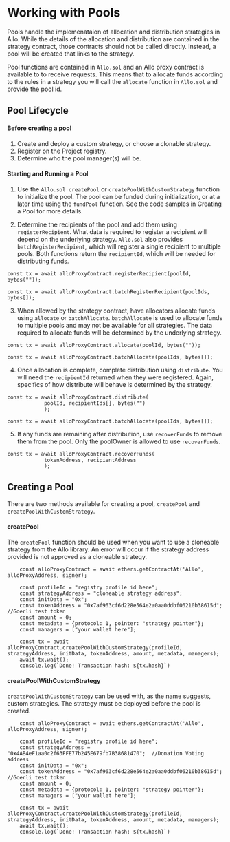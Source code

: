# Working with Pools
Pools handle the implemenataion of allocation and distribution strategies in 
Allo. While the details of the allocation and distribution are contained in the
strategy contract, those contracts should not be called directly. Instead, a 
pool will be created that links to the strategy.

Pool functions are contained in `Allo.sol` and an Allo proxy contract is 
available to to receive requests. This means that to allocate funds according
to the rules in a strategy you will call the `allocate` function in `Allo.sol` 
and provide the pool id.

## Pool Lifecycle
#### Before creating a pool
1. Create and deploy a custom strategy, or choose a clonable strategy.
2. Register on the Project registry.
3. Determine who the pool manager(s) will be.

#### Starting and Running a Pool
1. Use the `Allo.sol createPool` or `createPoolWithCustomStrategy` function to
initialize the pool. The pool can be funded during initialization, or at a 
later time using the `fundPool` function. See the code samples in Creating a 
Pool for more details.

2. Determine the recipients of the pool and add them using `registerRecipient`.
What data is required to register a recipient will depend on the underlying
strategy.
`Allo.sol` also provides `batchRegisterRecipient`, which will register a single
recipient to multiple pools.
Both functions return the `recipientId`, which will be needed for distributing
funds.

```
const tx = await alloProxyContract.registerRecipient(poolId, bytes(""));

const tx = await alloProxyContract.batchRegisterRecipient(poolIds, bytes[]);

```

3. When allowed by the strategy contract, have allocators allocate funds using
`allocate` or `batchAllocate`. `batchAllocate` is used to allocate funds to 
multiple pools and may not be available for all strategies.
The data required to allocate funds will be determined by the underlying 
strategy.
```
const tx = await alloProxyContract.allocate(poolId, bytes(""));

const tx = await alloProxyContract.batchAllocate(poolIds, bytes[]);

```


4. Once allocation is complete, complete distribution using `distribute`.
You will need the `recipientId` returned when they were registered. 
Again, specifics of how distribute will behave is determined by the strategy.

```
const tx = await alloProxyContract.distribute(
            poolId, recipientIds[], bytes("")
            );

const tx = await alloProxyContract.batchAllocate(poolIds, bytes[]);

```

5. If any funds are remaining after distribution, use `recoverFunds` to remove
them from the pool.
Only the poolOwner is allowed to use `recoverFunds`.
```
const tx = await alloProxyContract.recoverFunds(
            tokenAddress, recipientAddress
            );

```

## Creating a Pool
There are two methods available for creating a pool, `createPool` and `createPoolWithCustomStrategy`.

#### createPool
The `createPool` function should be used when you want to use a cloneable 
strategy from the Allo library. 
An error will occur if the strategy address provided is not approved as a 
cloneable strategy.
```
    const alloProxyContract = await ethers.getContractAt('Allo', alloProxyAddress, signer);

    const profileId = "registry profile id here";
    const strategyAddress = "cloneable strategy address";
    const initData = "0x";
    const tokenAddress = "0x7af963cf6d228e564e2a0aa0ddbf06210b38615d";     //Goerli test token
    const amount = 0;
    const metadata = {protocol: 1, pointer: "strategy pointer"};
    const managers = ["your wallet here"];

    const tx = await alloProxyContract.createPoolWithCustomStrategy(profileId, strategyAddress, initData, tokenAddress, amount, metadata, managers);
    await tx.wait();
    console.log(`Done! Transaction hash: ${tx.hash}`)
```

#### createPoolWithCustomStrategy
`createPoolWithCustomStrategy` can be used with, as the name suggests, custom 
strategies. The strategy must be deployed before the pool is created. 
```
    const alloProxyContract = await ethers.getContractAt('Allo', alloProxyAddress, signer);

    const profileId = "registry profile id here";
    const strategyAddress = "0x4AB4eF1aa0c2f63FFE77b245E679fb7B38681470";  //Donation Voting address
    const initData = "0x";
    const tokenAddress = "0x7af963cf6d228e564e2a0aa0ddbf06210b38615d";     //Goerli test token
    const amount = 0;
    const metadata = {protocol: 1, pointer: "strategy pointer"};
    const managers = ["your wallet here"];

    const tx = await alloProxyContract.createPoolWithCustomStrategy(profileId, strategyAddress, initData, tokenAddress, amount, metadata, managers);
    await tx.wait();
    console.log(`Done! Transaction hash: ${tx.hash}`)
```